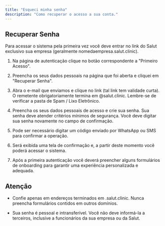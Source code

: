 ```yaml
---
title: "Esqueci minha senha"
description: "Como recuperar o acesso a sua conta."
---
```


## Recuperar Senha

Para acessar o sistema pela primeira vez você deve entrar no link do Salut exclusivo sua empresa (geralmente nomedaempresa.salut.clinic).

1. Na página de autenticação clique no botão correspondente a "Primeiro Acesso".

2. Preencha os seus dados pessoais na página que foi aberta e cliquei em "Recuperar Senha".

3. Abra o e-mail que enviamos e clique no link (tal link tem validade curta). O remetente obrigatoriamente termina em @salut.clinic. Lembre-se de verificar a pasta de Spam / Lixo Eletrônico.&#x20;

4. Preencha os seus dados pessoais de acesso e crie sua senha. Sua senha deve atender critérios mínimos de segurança. Você deve digitar sua senha novamente no campo de confirmação.

5. Pode ser necessário digitar um código enviado por WhatsApp ou SMS para confirmar a operação.

6. Será exibida uma tela de confirmação e, a partir deste momento você poderá acessar o sistema.

7. Após a primeira autenticação você deverá preencher alguns formulários de onboarding para garantir uma experiência personalizada e adequada.

## Atenção

* Confie apenas em endereços terminados em .salut.clinic. Nunca preencha formulários contidos em outros domínios.

* Sua senha é pessoal e intransferível. Você não deve informá-la a terceiros, inclusive a funcionários da sua empresa ou da Salut.